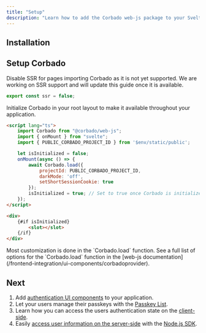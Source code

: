 ```yaml
---
title: "Setup"
description: "Learn how to add the Corbado web-js package to your Svelte or SvelteKit application."
---
```





## Installation

<Installation />

## Setup Corbado

Disable SSR for pages importing Corbado as it is not yet supported.
We are working on SSR support and will update this guide once it is available.

```ts routes/+layout.server.ts
export const ssr = false;
```

Initialize Corbado in your root layout to make it available throughout your application.

```html routes/+layout.svelte
<script lang="ts">
    import Corbado from "@corbado/web-js";
    import { onMount } from "svelte";
    import { PUBLIC_CORBADO_PROJECT_ID } from '$env/static/public';

    let isInitialized = false;
    onMount(async () => {
        await Corbado.load({
            projectId: PUBLIC_CORBADO_PROJECT_ID,
            darkMode: 'off',
            setShortSessionCookie: true
        });
        isInitialized = true; // Set to true once Corbado is initialized
    });
</script>

<div>
    {#if isInitialized}
        <slot></slot>
    {/if}
</div>
```

<Note>
    Most customization is done in the `Corbado.load` function.
    See a full list of options for the `Corbado.load` function in the [web-js
    documentation](/frontend-integration/ui-components/corbadoprovider).
</Note>

## Next

1. Add [authentication UI components](/frontend-integration/svelte/authentication-ui) to your application.
2. Let your users manage their passkeys with the [Passkey List](/frontend-integration/svelte/passkeylist).
3. Learn how you can access the users authentication state on the [client-side](/frontend-integration/svelte/authentication-state-client).
4. Easily [access user information on the server-side](/frontend-integration/svelte/authentication-state-server)
with the [Node.js SDK](/backend-integration/node-js-sdk).
